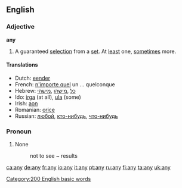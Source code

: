 ==English==

{{rank|into|up|your|58|any|what|do|has}}

===Adjective===
'''any'''

#A guaranteed [[selection]] from a [[set]].  At [[least]] one, [[sometimes]] more.

====Translations====
*Dutch: [[eender]]
*French: [[n'importe quel]] un ... quelconque
*Hebrew: [[כל]] ,[[מישהו]] ,[[מישהי]]
*Ido: [[irga]] (at all), [[ula]] (some)
*Irish: [[aon]]
*Romanian: [[orice]]
*Russian: [[любой]], [[кто-нибудь]], [[что-нибудь]]

===Pronoun===

# None
#:not to see ~ results

[[Category:200 English basic words]]

[[ca:any]]
[[de:any]]
[[fr:any]]
[[io:any]]
[[it:any]]
[[pt:any]]
[[ru:any]]
[[fi:any]]
[[ta:any]]
[[uk:any]]